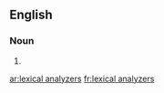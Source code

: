 ==English==

===Noun===
{{head|en|noun plural form}}

# {{plural of|lexical analyzer|lang=en}}

[[ar:lexical analyzers]]
[[fr:lexical analyzers]]